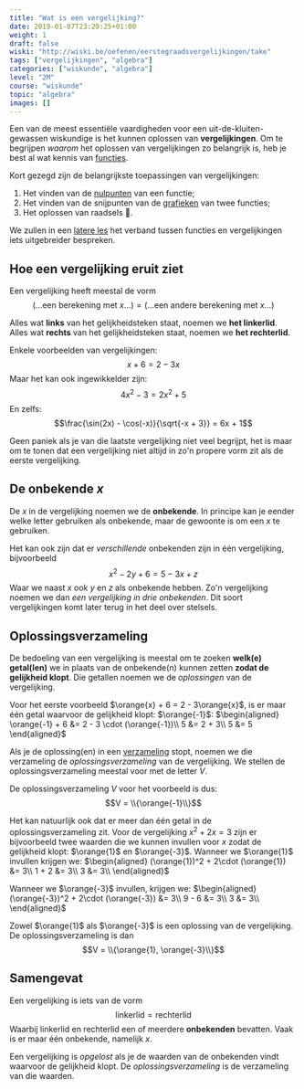 ```yaml
---
title: "Wat is een vergelijking?"
date: 2019-01-07T23:20:25+01:00
weight: 1
draft: false
wiski: "http://wiski.be/oefenen/eerstegraadsvergelijkingen/take"
tags: ["vergelijkingen", "algebra"]
categories: ["wiskunde", "algebra"]
level: "2M"
course: "wiskunde"
topic: "algebra"
images: []
---
```


Een van de meest essentiële vaardigheden voor een uit-de-kluiten-gewassen wiskundige is het kunnen oplossen van **vergelijkingen**. Om te begrijpen _waarom_ het oplossen van vergelijkingen zo belangrijk is, heb je best al wat kennis van [functies](../functies/).

Kort gezegd zijn de belangrijkste toepassingen van vergelijkingen:

1. Het vinden van de [nulpunten](../functies/nulpunten) van een functie;
2. Het vinden van de snijpunten van de [grafieken](../functies/grafiek) van twee functies;
3. Het oplossen van raadsels 🧐.

We zullen in een [latere les](functies) het verband tussen functies en vergelijkingen iets uitgebreider bespreken.

## Hoe een vergelijking eruit ziet

Een vergelijking heeft meestal de vorm
$$(\ldots \text{een berekening met }x \ldots) = (\ldots \text{een andere berekening met }x \ldots)$$

Alles wat **links** van het gelijkheidsteken staat, noemen we **het linkerlid**. Alles wat **rechts** van het gelijkheidsteken staat, noemen we **het rechterlid**.

Enkele voorbeelden van vergelijkingen:
$$x + 6 = 2 - 3x$$
Maar het kan ook ingewikkelder zijn:
$$4x^2 - 3 = 2x^2 + 5$$
En zelfs:
$$\frac{\sin(2x) - \cos(-x)}{\sqrt{-x + 3}} = 6x + 1$$

Geen paniek als je van die laatste vergelijking niet veel begrijpt, het is maar om te tonen dat een vergelijking niet altijd in zo'n propere vorm zit als de eerste vergelijking.

## De onbekende $x$

De $x$ in de vergelijking noemen we de **onbekende**. In principe kan je eender welke letter gebruiken als onbekende, maar de gewoonte is om een $x$ te gebruiken.

Het kan ook zijn dat er _verschillende_ onbekenden zijn in één vergelijking, bijvoorbeeld
$$x^2 - 2y + 6 = 5 - 3x + z$$
Waar we naast $x$ ook $y$ en $z$ als onbekende hebben. Zo'n vergelijking noemen we dan _een vergelijking in drie onbekenden_. Dit soort vergelijkingen komt later terug in het deel over stelsels.

## Oplossingsverzameling

De bedoeling van een vergelijking is meestal om te zoeken **welk(e) getal(len)** we in plaats van de onbekende(n) <Mute text="(meestal gewoon $x$)" /> kunnen zetten **zodat de gelijkheid klopt**. Die getallen noemen we de _oplossingen_ van de vergelijking.

Voor het eerste voorbeeld $\orange{x} + 6 = 2 - 3\orange{x}$, is er maar één getal waarvoor de
gelijkheid klopt: $\orange{-1}$:
$\begin{aligned}
\orange{-1} + 6 &= 2 - 3 \cdot (\orange{-1})\\
5 &= 2 + 3\\
5 &= 5
\end{aligned}$

Als je de oplossing(en) in een [verzameling](../verzamelingen) stopt, noemen we die verzameling de _oplossingsverzameling_ van de vergelijking. We stellen de oplossingsverzameling meestal voor met de letter $V$.

De oplossingsverzameling $V$ voor het voorbeeld is dus:
$$V = \\{\orange{-1}\\}$$

<Expand title="Uitbreiding: Meerdere oplossingen">

Het kan natuurlijk ook dat er meer dan één getal in de oplossingsverzameling
zit. Voor de vergelijking $x^2 + 2x = 3$ zijn er bijvoorbeeld twee waarden
die we kunnen invullen voor $x$ zodat de gelijkheid klopt: $\orange{1}$ en
$\orange{-3}$. Wanneer we $\orange{1}$ invullen krijgen we:
$\begin{aligned}
(\orange{1})^2 + 2\cdot (\orange{1}) &= 3\\
 1 + 2 &= 3\\
 3 &= 3\\
\end{aligned}$

Wanneer we $\orange{-3}$ invullen, krijgen we:
$\begin{aligned}
(\orange{-3})^2 + 2\cdot (\orange{-3}) &= 3\\
 9 - 6 &= 3\\
 3 &= 3\\
\end{aligned}$

Zowel $\orange{1}$ als $\orange{-3}$ is een oplossing van de vergelijking. De
oplossingsverzameling is dan
$$V = \\{\orange{1}, \orange{-3}\\}$$

</Expand>

## Samengevat

<Attention title="Vergelijking">

Een vergelijking is iets van de vorm
$$\text{linkerlid} = \text{rechterlid}$$
Waarbij $\text{linkerlid}$ en $\text{rechterlid}$ een of meerdere **onbekenden** bevatten. Vaak is er maar één onbekende, namelijk $x$.
</Attention>

<Attention title="Oplossingsverzameling">

Een vergelijking is _opgelost_ als je de waarden van de onbekenden vindt waarvoor de gelijkheid klopt. De _oplossingsverzameling_ is de verzameling van die waarden.
</Attention>

